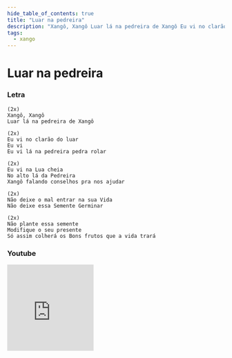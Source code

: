 ```yaml
---
hide_table_of_contents: true
title: "Luar na pedreira"
description: "Xangô, Xangô Luar lá na pedreira de Xangô Eu vi no clarão do luar Eu vi Eu vi lá na pedreira pedra rolar Eu vi na Lua cheia No alto lá da Pedreira Xangô falando conselhos pra nos ajudar Não deixe o mal entrar na sua Vida Não deixe essa Semente Germinar Não plante essa semente Modifique o seu presente Só assim colherá os Bons frutos que a vida trará"
tags:
  - xango
---
```


# Luar na pedreira

### Letra

```text
(2x)
Xangô, Xangô
Luar lá na pedreira de Xangô

(2x)
Eu vi no clarão do luar
Eu vi
Eu vi lá na pedreira pedra rolar

(2x)
Eu vi na Lua cheia
No alto lá da Pedreira
Xangô falando conselhos pra nos ajudar

(2x)
Não deixe o mal entrar na sua Vida
Não deixe essa Semente Germinar

(2x)
Não plante essa semente
Modifique o seu presente
Só assim colherá os Bons frutos que a vida trará
```

### Youtube

<iframe
  width="200"
  height="200"
  src="https://www.youtube.com/embed/5ee585tHTKg"
  title="YouTube video player"
  frameborder="0"
  allow="accelerometer; autoplay; clipboard-write; encrypted-media; gyroscope; picture-in-picture; web-share"
  referrerpolicy="strict-origin-when-cross-origin"
  allowfullscreen
></iframe>